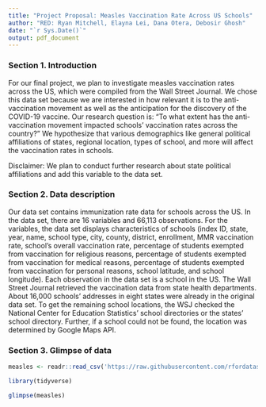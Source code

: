 ```yaml
---
title: "Project Proposal: Measles Vaccination Rate Across US Schools"
author: "RED: Ryan Mitchell, Elayna Lei, Dana Otera, Debosir Ghosh"
date: "`r Sys.Date()`"
output: pdf_document
---
```


### Section 1. Introduction

For our final project, we plan to investigate measles vaccination rates across the US, which were compiled from the Wall Street Journal. We chose this data set because we are interested in how relevant it is to the anti-vaccination movement as well as the anticipation for the discovery of the COVID-19 vaccine. Our research question is: “To what extent has the anti-vaccination movement impacted schools’ vaccination rates across the country?” We hypothesize that various demographics like general political affiliations of states, regional location, types of school, and more will affect the vaccination rates in schools. 

Disclaimer: We plan to conduct further research about state political affiliations and add this variable to the data set. 

### Section 2. Data description

Our data set contains immunization rate data for schools across the US. In the data set, there are 16 variables and 66,113 observations. For the variables, the data set displays characteristics of schools (index ID, state, year, name, school type, city, county, district, enrollment, MMR vaccination rate, school’s overall vaccination rate, percentage of students exempted from vaccination for religious reasons, percentage of students exempted from vaccination for medical reasons, percentage of students exempted from vaccination for personal reasons, school latitude, and school longitude). Each observation in the data set is a school in the US. The Wall Street Journal retrieved the vaccination data from state health departments. About 16,000 schools’ addresses in eight states were already in the original data set. To get the remaining school locations, the WSJ checked the National Center for Education Statistics’ school directories or the states’ school directory. Further, if a school could not be found, the location was determined by Google Maps API. 

### Section 3. Glimpse of data 

```r
measles <- readr::read_csv('https://raw.githubusercontent.com/rfordatascience/tidytuesday/master/data/2020/2020-02-25/measles.csv')
```

```r
library(tidyverse)
```

```r
glimpse(measles)
```


